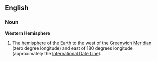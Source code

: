 ==English==

===Noun===
'''Western Hemisphere'''
# The [[hemisphere]] of the [[Earth]] to the west of the [[Greenwich Meridian]] (zero degree longitude) and east of 180 degrees longitude (approximately the [[International Date Line]]).